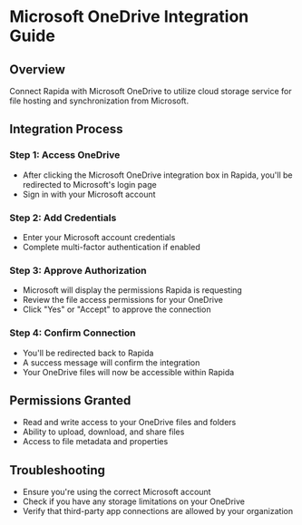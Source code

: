 # Microsoft OneDrive Integration Guide

## Overview
Connect Rapida with Microsoft OneDrive to utilize cloud storage service for file hosting and synchronization from Microsoft.

## Integration Process

### Step 1: Access OneDrive
- After clicking the Microsoft OneDrive integration box in Rapida, you'll be redirected to Microsoft's login page
- Sign in with your Microsoft account

### Step 2: Add Credentials
- Enter your Microsoft account credentials
- Complete multi-factor authentication if enabled

### Step 3: Approve Authorization
- Microsoft will display the permissions Rapida is requesting
- Review the file access permissions for your OneDrive
- Click "Yes" or "Accept" to approve the connection

### Step 4: Confirm Connection
- You'll be redirected back to Rapida
- A success message will confirm the integration
- Your OneDrive files will now be accessible within Rapida

## Permissions Granted
- Read and write access to your OneDrive files and folders
- Ability to upload, download, and share files
- Access to file metadata and properties

## Troubleshooting
- Ensure you're using the correct Microsoft account
- Check if you have any storage limitations on your OneDrive
- Verify that third-party app connections are allowed by your organization
